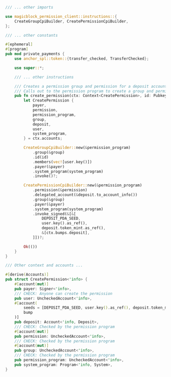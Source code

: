 ```rust
/// ... other imports

use magicblock_permission_client::instructions::{
    CreateGroupCpiBuilder, CreatePermissionCpiBuilder,
};

/// ... other constants

#[ephemeral]
#[program]
pub mod private_payments {
    use anchor_spl::token::{transfer_checked, TransferChecked};

    use super::*;

    /// ... other instructions

    /// Creates a permission group and permission for a deposit account using the external permission program.
    /// Calls out to the permission program to create a group and permission for the deposit account.
    pub fn create_permission(ctx: Context<CreatePermission>, id: Pubkey) -> Result<()> {
        let CreatePermission {
            payer,
            permission,
            permission_program,
            group,
            deposit,
            user,
            system_program,
        } = ctx.accounts;

        CreateGroupCpiBuilder::new(&permission_program)
            .group(&group)
            .id(id)
            .members(vec![user.key()])
            .payer(&payer)
            .system_program(system_program)
            .invoke()?;

        CreatePermissionCpiBuilder::new(&permission_program)
            .permission(&permission)
            .delegated_account(&deposit.to_account_info())
            .group(&group)
            .payer(&payer)
            .system_program(system_program)
            .invoke_signed(&[&[
                DEPOSIT_PDA_SEED,
                user.key().as_ref(),
                deposit.token_mint.as_ref(),
                &[ctx.bumps.deposit],
            ]])?;

        Ok(())
    }
}

/// Other context and accounts ...

#[derive(Accounts)]
pub struct CreatePermission<'info> {
    #[account(mut)]
    pub payer: Signer<'info>,
    /// CHECK: Anyone can create the permission
    pub user: UncheckedAccount<'info>,
    #[account(
        seeds = [DEPOSIT_PDA_SEED, user.key().as_ref(), deposit.token_mint.as_ref()],
        bump
    )]
    pub deposit: Account<'info, Deposit>,
    /// CHECK: Checked by the permission program
    #[account(mut)]
    pub permission: UncheckedAccount<'info>,
    /// CHECK: Checked by the permission program
    #[account(mut)]
    pub group: UncheckedAccount<'info>,
    /// CHECK: Checked by the permission program
    pub permission_program: UncheckedAccount<'info>,
    pub system_program: Program<'info, System>,
}
```
